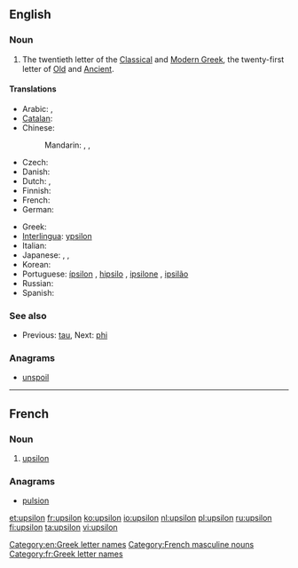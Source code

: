 ==English==
{{letter disp2| tau| [[image:Greek_uc_upsilon.png|36px]] [[image:Greek_lc_upsilon.png|27px]] | phi| ύψιλον | Υ | υ }}

===Noun===
{{en-noun|pl2=upsila}}

# The twentieth letter of the [[Classical Greek|Classical]] and [[Modern Greek]], the twenty-first letter of [[Old Greek|Old]] and [[Ancient Greek|Ancient]].

====Translations====
{{trans-top|letter of the Greek alphabet}}
* Arabic: {{t|ar|أبسلون|m|tr='ubsiluun|sc=Arab}}, {{t|ar|أبسيلون|m|tr='ubsiluun|sc=Arab}}
* [[Catalan]]: {{t-|ca|ípsilon|f}}
* Chinese:
*: Mandarin: {{t|zh|宇普西龍|sc=Hani}}, {{t|zh|宇普西龙|tr=yǔpǔxīlóng|sc=Hani}}, {{t|zh|埃普西隆|tr=āipǔxīlóng|sc=Hani}}
* Czech: {{t-|cs|ypsilon|n}}
* Danish: {{t|da|ypsilon|n}}
* Dutch: {{t+|nl|upsilon|m|f}},  {{t+|nl|ypsilon|m|f}}
* Finnish: {{t+|fi|ypsilon}}
* French: {{t+|fr|upsilon|m}}
* German: {{t|de|Ypsilon|n}}
{{trans-mid}}
* Greek: {{t+|el|ύψιλον|n|tr=ýpsilon}}
* [[Interlingua]]: [[ypsilon]]
* Italian: {{t-|it|ipsilon}}
* Japanese: {{t|ja|ユプシロン|tr=yupushiron|sc=Jpan}}, {{t|ja|イプシロン|tr=ipushiron|sc=Jpan}}, {{t|ja|ウプシロン|tr=upushiron|sc=Jpan}}
* Korean: {{t|ko|입실론|tr=ipsillon|sc=Kore}}
* Portuguese: [[ípsilon]] {{m}}, [[hipsilo]] {{m}}, [[ipsilone]] {{m}}, [[ipsilão]] {{m}}
* Russian: {{t+|ru|ипсилон|m|tr=ípsilon}}
* Spanish: {{t|es|ípsilon}}
{{trans-bottom}}

===See also===
* {{sense|Greek letter}}  Previous: [[tau]], Next: [[phi]]

===Anagrams===
* [[unspoil#English|unspoil]]

[[Category:en:Greek letter names]]

----

==French==

===Noun===
{{fr-noun-inv|m}}

# [[#English|upsilon]] {{gloss|Greek letter}}

===Anagrams===
* [[pulsion#French|pulsion]]

[[Category:French masculine nouns]]
[[Category:fr:Greek letter names]]

[[et:upsilon]]
[[fr:upsilon]]
[[ko:upsilon]]
[[io:upsilon]]
[[nl:upsilon]]
[[pl:upsilon]]
[[ru:upsilon]]
[[fi:upsilon]]
[[ta:upsilon]]
[[vi:upsilon]]